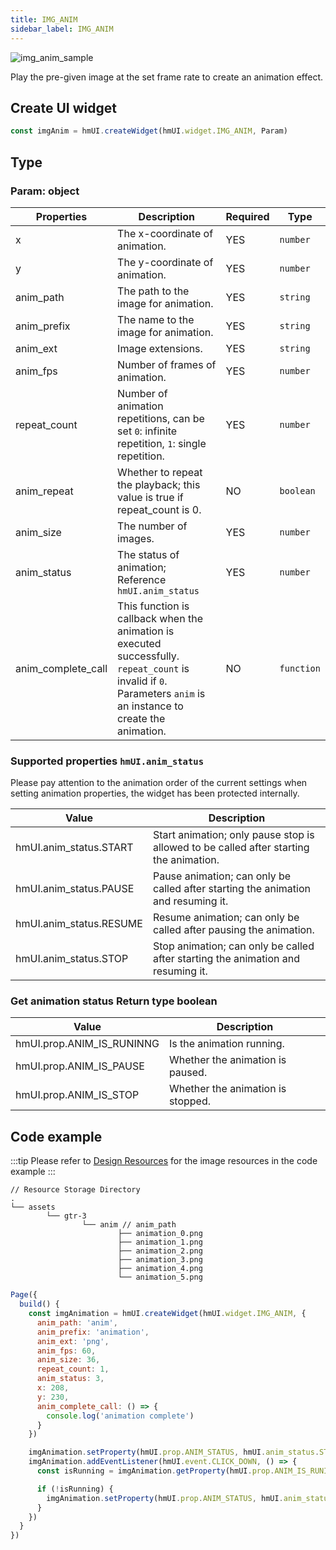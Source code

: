 ```yaml
---
title: IMG_ANIM
sidebar_label: IMG_ANIM
---
```


![img_anim_sample](/img/api/img_anim_sample.gif)

Play the pre-given image at the set frame rate to create an animation effect.

## Create UI widget

```js
const imgAnim = hmUI.createWidget(hmUI.widget.IMG_ANIM, Param)
```

## Type

### Param: object

| Properties         | Description                                                                                                                                                        | Required | Type       |
| ------------------ | ------------------------------------------------------------------------------------------------------------------------------------------------------------------ | -------- | ---------- |
| x                  | The x-coordinate of animation.                                                                                                                                     | YES      | `number`   |
| y                  | The y-coordinate of animation.                                                                                                                                     | YES      | `number`   |
| anim_path          | The path to the image for animation.                                                                                                                               | YES      | `string`   |
| anim_prefix        | The name to the image for animation.                                                                                                                               | YES      | `string`   |
| anim_ext           | Image extensions.                                                                                                                                                  | YES      | `string`   |
| anim_fps           | Number of frames of animation.                                                                                                                                     | YES      | `number`   |
| repeat_count       | Number of animation repetitions, can be set `0`: infinite repetition, `1`: single repetition.                                                                      | YES      | `number`   |
| anim_repeat        | Whether to repeat the playback; this value is true if repeat_count is 0.                                                                                           | NO       | `boolean`  |
| anim_size          | The number of images.                                                                                                                                              | YES      | `number`   |
| anim_status        | The status of animation; Reference `hmUI.anim_status`                                                                                                              | YES      | `number`   |
| anim_complete_call | This function is callback when the animation is executed successfully. `repeat_count` is invalid if `0`. Parameters `anim` is an instance to create the animation. | NO       | `function` |

### Supported properties `hmUI.anim_status`

Please pay attention to the animation order of the current settings when setting animation properties, the widget has been protected internally.

| Value                   | Description                                                                            |
| ----------------------- | -------------------------------------------------------------------------------------- |
| hmUI.anim_status.START  | Start animation; only pause stop is allowed to be called after starting the animation. |
| hmUI.anim_status.PAUSE  | Pause animation; can only be called after starting the animation and resuming it.      |
| hmUI.anim_status.RESUME | Resume animation; can only be called after pausing the animation.                      |
| hmUI.anim_status.STOP   | Stop animation; can only be called after starting the animation and resuming it.       |

### Get animation status Return type boolean

| Value                     | Description                       |
| ------------------------- | --------------------------------- |
| hmUI.prop.ANIM_IS_RUNINNG | Is the animation running.         |
| hmUI.prop.ANIM_IS_PAUSE   | Whether the animation is paused.  |
| hmUI.prop.ANIM_IS_STOP    | Whether the animation is stopped. |

## Code example

:::tip
Please refer to [Design Resources](../../../related-resources/design-resources.mdx) for the image resources in the code example
:::

```tree
// Resource Storage Directory
.
└── assets
        └── gtr-3
                └── anim // anim_path
                        ├── animation_0.png
                        ├── animation_1.png
                        ├── animation_2.png
                        ├── animation_3.png
                        ├── animation_4.png
                        └── animation_5.png
```

```js
Page({
  build() {
    const imgAnimation = hmUI.createWidget(hmUI.widget.IMG_ANIM, {
      anim_path: 'anim',
      anim_prefix: 'animation',
      anim_ext: 'png',
      anim_fps: 60,
      anim_size: 36,
      repeat_count: 1,
      anim_status: 3,
      x: 208,
      y: 230,
      anim_complete_call: () => {
        console.log('animation complete')
      }
    })

    imgAnimation.setProperty(hmUI.prop.ANIM_STATUS, hmUI.anim_status.START)
    imgAnimation.addEventListener(hmUI.event.CLICK_DOWN, () => {
      const isRunning = imgAnimation.getProperty(hmUI.prop.ANIM_IS_RUNINNG)

      if (!isRunning) {
        imgAnimation.setProperty(hmUI.prop.ANIM_STATUS, hmUI.anim_status.START)
      }
    })
  }
})
```

